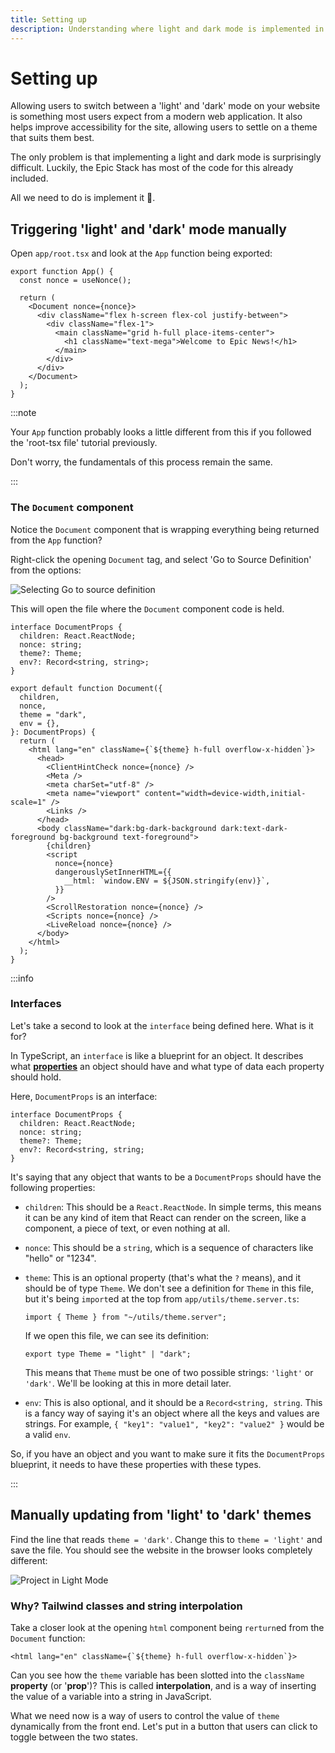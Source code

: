 ```yaml
---
title: Setting up
description: Understanding where light and dark mode is implemented in the Epic Stack, and how to manually switch between the two.
---
```


# Setting up

Allowing users to switch between a 'light' and 'dark' mode on your website is something most users expect from a modern web application. It also helps improve accessibility for the site, allowing users to settle on a theme that suits them best.

The only problem is that implementing a light and dark mode is surprisingly difficult. Luckily, the Epic Stack has most of the code for this already included.

All we need to do is implement it 🚀.

## Triggering 'light' and 'dark' mode manually

Open `app/root.tsx` and look at the `App` function being exported:

```tsx title="app/root.tsx" showLineNumbers
export function App() {
  const nonce = useNonce();

  return (
    <Document nonce={nonce}>
      <div className="flex h-screen flex-col justify-between">
        <div className="flex-1">
          <main className="grid h-full place-items-center">
            <h1 className="text-mega">Welcome to Epic News!</h1>
          </main>
        </div>
      </div>
    </Document>
  );
}
```

:::note

Your `App` function probably looks a little different from this if you followed the 'root-tsx file' tutorial previously.

Don't worry, the fundamentals of this process remain the same.

:::

### The `Document` component

Notice the `Document` component that is wrapping everything being returned from the `App` function?

Right-click the opening `Document` tag, and select 'Go to Source Definition' from the options:

![Selecting Go to source definition](src/assets/png/image-20240211152140693.png)

This will open the file where the `Document` component code is held.

```tsx
interface DocumentProps {
  children: React.ReactNode;
  nonce: string;
  theme?: Theme;
  env?: Record<string, string>;
}

export default function Document({
  children,
  nonce,
  theme = "dark",
  env = {},
}: DocumentProps) {
  return (
    <html lang="en" className={`${theme} h-full overflow-x-hidden`}>
      <head>
        <ClientHintCheck nonce={nonce} />
        <Meta />
        <meta charSet="utf-8" />
        <meta name="viewport" content="width=device-width,initial-scale=1" />
        <Links />
      </head>
      <body className="dark:bg-dark-background dark:text-dark-foreground bg-background text-foreground">
        {children}
        <script
          nonce={nonce}
          dangerouslySetInnerHTML={{
            __html: `window.ENV = ${JSON.stringify(env)}`,
          }}
        />
        <ScrollRestoration nonce={nonce} />
        <Scripts nonce={nonce} />
        <LiveReload nonce={nonce} />
      </body>
    </html>
  );
}
```

:::info

### Interfaces

Let's take a second to look at the `interface` being defined here. What is it for?

In TypeScript, an `interface` is like a blueprint for an object. It describes what **[properties](https://developer.mozilla.org/en-US/docs/Web/JavaScript/Guide/Working_with_objects)** an object should have and what type of data each property should hold.

Here, `DocumentProps` is an interface:

```tsx
interface DocumentProps {
  children: React.ReactNode;
  nonce: string;
  theme?: Theme;
  env?: Record<string, string;
}
```

It's saying that any object that wants to be a `DocumentProps` should have the following properties:

- `children`: This should be a `React.ReactNode`. In simple terms, this means it can be any kind of item that React can render on the screen, like a component, a piece of text, or even nothing at all.

- `nonce`: This should be a `string`, which is a sequence of characters like "hello" or "1234".

- `theme`: This is an optional property (that's what the `?` means), and it should be of type `Theme`. We don't see a definition for `Theme` in this file, but it's being `import`ed at the top from `app/utils/theme.server.ts`:

  ```tsx
  import { Theme } from "~/utils/theme.server";
  ```

  If we open this file, we can see its definition:

  ```tsx
  export type Theme = "light" | "dark";
  ```

  This means that `Theme` must be one of two possible strings: `'light'` or `'dark'`. We'll be looking at this in more detail later.

- `env`: This is also optional, and it should be a `Record<string, string`. This is a fancy way of saying it's an object where all the keys and values are strings. For example, `{ "key1": "value1", "key2": "value2" }` would be a valid `env`.

So, if you have an object and you want to make sure it fits the `DocumentProps` blueprint, it needs to have these properties with these types.

:::

## Manually updating from 'light' to 'dark' themes

Find the line that reads `theme = 'dark'`. Change this to `theme = 'light'` and save the file. You should see the website in the browser looks completely different:

![Project in Light Mode](src/assets/png/image-20240211162611565.png)

### Why? Tailwind classes and string interpolation

Take a closer look at the opening `html` component being `rerturn`ed from the `Document` function:

```tsx
<html lang="en" className={`${theme} h-full overflow-x-hidden`}>
```

Can you see how the `theme` variable has been slotted into the `className` **property** (or '**prop**')? This is called **interpolation**, and is a way of inserting the value of a variable into a string in JavaScript.

What we need now is a way of users to control the value of `theme` dynamically from the front end. Let's put in a button that users can click to toggle between the two states.
